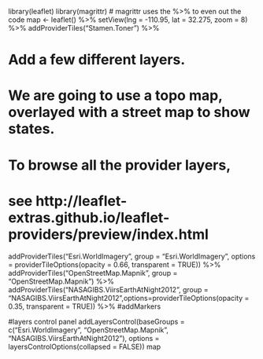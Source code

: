 library(leaflet)
library(magrittr) # magrittr uses the %>% to even out the code
map <- leaflet() %>%
setView(lng = -110.95, lat = 32.275, zoom = 8) %>%
addProviderTiles("Stamen.Toner") %>%
 
# Add a few different layers.
# We are going to use a topo map, overlayed with a street map to show states.
# To browse all the provider layers,
# see http://leaflet-extras.github.io/leaflet-providers/preview/index.html
addProviderTiles("Esri.WorldImagery", group = "Esri.WorldImagery", options = providerTileOptions(opacity = 0.66, transparent = TRUE)) %>%
addProviderTiles("OpenStreetMap.Mapnik", group = "OpenStreetMap.Mapnik") %>%
addProviderTiles("NASAGIBS.ViirsEarthAtNight2012", group = "NASAGIBS.ViirsEarthAtNight2012",options=providerTileOptions(opacity = 0.35, transparent = TRUE)) %>%
#addMarkers
 
#layers control panel
addLayersControl(baseGroups = c("Esri.WorldImagery", "OpenStreetMap.Mapnik", "NASAGIBS.ViirsEarthAtNight2012"), options = layersControlOptions(collapsed = FALSE))
map
